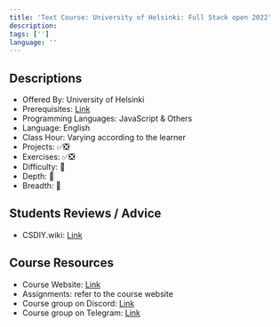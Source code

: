 ```yaml
---
title: 'Text Course: University of Helsinki: Full Stack open 2022'
description:
tags: ['']
language: ''
---
```


## Descriptions

-   Offered By: University of Helsinki
-   Prerequisites: [Link](https://fullstackopen.com/en/part0/general_info#prerequisites)
-   Programming Languages: JavaScript & Others
-   Language: English
-   Class Hour: Varying according to the learner
-   Projects: ✅❎
-   Exercises: ✅❎
-   Difficulty: 🌟
-   Depth: 🌟
-   Breadth: 🌟

## Students Reviews / Advice

-   CSDIY.wiki: [Link](https://csdiy.wiki/en/Web%E5%BC%80%E5%8F%91/fullstackopen/)

## Course Resources

-   Course Website: [Link](https://fullstackopen.com/en/)
-   Assignments: refer to the course website
-   Course group on Discord: [Link](https://study.cs.helsinki.fi/discord/join/fullstack/)
-   Course group on Telegram: [Link](https://t.me/fullstackcourse/)
